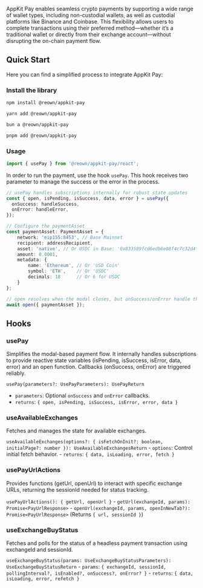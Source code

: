 AppKit Pay enables seamless crypto payments by supporting a wide range of wallet types, 
including non-custodial wallets, as well as custodial platforms like Binance and Coinbase. 
This flexibility allows users to complete transactions using their preferred method—whether 
it’s a traditional wallet or directly from their exchange account—without disrupting the on-chain payment flow.

## Quick Start 
Here you can find a simplified process to integrate AppKit Pay:

### Install the library

<CodeGroup>

```bash npm
npm install @reown/appkit-pay
```

```bash Yarn
yarn add @reown/appkit-pay
```

```bash Bun
bun a @reown/appkit-pay
```

```bash pnpm
pnpm add @reown/appkit-pay
```
</CodeGroup>

### Usage
```ts
import { usePay } from '@reown/appkit-pay/react';
```

In order to run the payment, use the hook `usePay`. This hook receives two parameter to manage the success or the error in the process.

```ts
// usePay handles subscriptions internally for robust state updates
const { open, isPending, isSuccess, data, error } = usePay({
  onSuccess: handleSuccess, 
  onError: handleError,
});

// Configure the paymentAsset
const paymentAsset: PaymentAsset = {
    network: 'eip155:8453', // Base Mainnet
    recipient: addressRecipient,
    asset: 'native', // Or USDC in Base: '0x833589fcd6edb6e08f4c7c32d4f71b54bda02913'
    amount: 0.0001,
    metadata: {
        name: 'Ethereum', // Or 'USD Coin'
        symbol: 'ETH',    // Or 'USDC'
        decimals: 18      // Or 6 for USDC
    }
};

// open resolves when the modal closes, but onSuccess/onError handle the actual payment result
await open({ paymentAsset });
```
## Hooks

### usePay
Simplifies the modal-based payment flow. 
It internally handles subscriptions to provide reactive state variables (isPending, isSuccess, isError, data, error) 
and an open function. Callbacks (onSuccess, onError) are triggered reliably.

`usePay(parameters?: UsePayParameters): UsePayReturn`
  - `parameters`: Optional `onSuccess` and `onError` callbacks.
  - `returns`: `{ open, isPending, isSuccess, isError, error, data }`

### useAvailableExchanges
Fetches and manages the state for available exchanges.

`useAvailableExchanges(options?: { isFetchOnInit?: boolean, initialPage?: number }): UseAvailableExchangesReturn`
    - `options`: Control initial fetch behavior.
    - `returns`: `{ data, isLoading, error, fetch }`

### usePayUrlActions
Provides functions (getUrl, openUrl) to interact with specific exchange URLs, returning the sessionId needed for status tracking.

`usePayUrlActions(): { getUrl, openUrl }`
    - `getUrl(exchangeId, params): Promise<PayUrlResponse>`
    - `openUrl(exchangeId, params, openInNewTab?): Promise<PayUrlResponse>` (Returns `{ url, sessionId }`)

### useExchangeBuyStatus
Fetches and polls for the status of a headless payment transaction using exchangeId and sessionId.

`useExchangeBuyStatus(params: UseExchangeBuyStatusParameters): UseExchangeBuyStatusReturn`
    - `params`: `{ exchangeId, sessionId, pollingInterval?, isEnabled?, onSuccess?, onError? }`
    - `returns`: `{ data, isLoading, error, refetch }`


